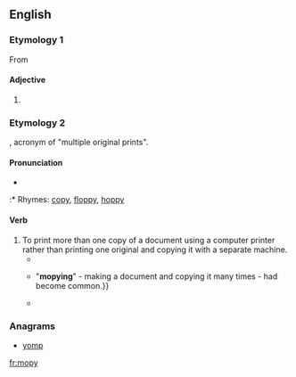 ==English==

===Etymology 1===
From {{m|en|mope||pout}}

====Adjective====
{{en-adj|er}}

# {{alternative spelling of|mopey|lang=en}}

===Etymology 2===
{{blend|MOP|copy|lang=en}}, acronym of "multiple original prints".

====Pronunciation====
* {{IPA|/ˈmɒpiː/|lang=en}}
:* Rhymes: [[copy]], [[floppy]], [[hoppy]]

====Verb====
{{en-verb|mopies|mopying|mopied}}

# To print more than one copy of a document using a computer printer rather than printing one original and copying it with a separate machine.
#* {{quote-news|year=1996|date=November 11|author=Noor Amal|title=Why copy when you can mopy|work=New Straits Times|page=18|url=http://news.google.com/newspapers?id=y2gWAAAAIBAJ&sjid=dRUEAAAAIBAJ&pg=2512,429424&dq=mopying|passage='''Mopy''' is a term HP [Hewlett-Packard] has coined to talk about a new paradigm to address the current printing/coping{{SIC}} trend. '''Mopying''' is a term describing the process of creating multiple original prints, or "mopies" on a laser printer.}}
#* {{quote-news|year=2001|date=November 17|author=Robert Uhlig|title=Boom in email puts paper use up by 40pc|work=Telegraph|page=|url=http://www.telegraph.co.uk/news/uknews/1362631/Boom-in-email-puts-paper-use-up-by-40pc.html|passage={{...}} "'''mopying'''" - making a document and copying it many times - had become common.}}
#* {{quote-news|year=2003|date=September 17|author=Juhi Bhambal|title=Printing Solutions|work=PCQuest|url=http://pcquest.ciol.com/content/topstories/state/103091705.asp|passage=Some offer a function called '''mopying'''. Instead of printing one original and then making copies on a copying machine, you get several originals of the document (or high-quality copies).}}

===Anagrams===
* [[yomp#English|yomp]]

[[fr:mopy]]